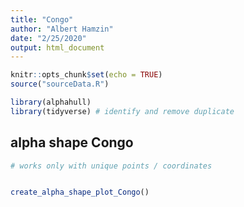 ```yaml
---
title: "Congo"
author: "Albert Hamzin"
date: "2/25/2020"
output: html_document
---
```



```r
knitr::opts_chunk$set(echo = TRUE)
source("sourceData.R")
```


```r
library(alphahull)
library(tidyverse) # identify and remove duplicate
```



## alpha shape Congo



```r
# works only with unique points / coordinates


create_alpha_shape_plot_Congo()

```